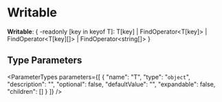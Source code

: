 
# Writable

 **Writable**: &#123; -readonly [key in keyof T]: T[key] \| FindOperator&#60;T[key]&#62; \| FindOperator&#60;T[key][]&#62; \| FindOperator&#60;string[]&#62; &#125;

## Type Parameters

<ParameterTypes parameters={[
  {
    "name": "T",
    "type": "`object`",
    "description": "",
    "optional": false,
    "defaultValue": "",
    "expandable": false,
    "children": []
  }
]} />
